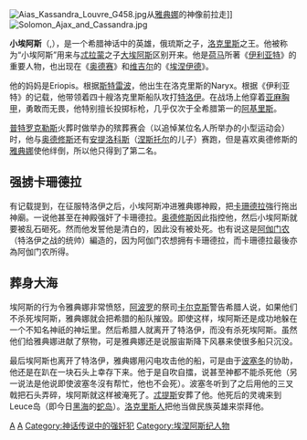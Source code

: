 {{Unreferenced|time=2012-01-14T10:44:12+00:00}}
[[Image:Aias_Kassandra_Louvre_G458.jpg|thumb]]从[[雅典娜|雅典娜]]的神像前拉走]]
[[File:Solomon_Ajax_and_Cassandra.jpg|thumb]]

'''小埃阿斯'''（{{Lang-grc|Αἴας}},{{Lang-en|Ajax}}），是一个希腊神话中的英雄，俄琉斯之子，[[洛克里斯|洛克里斯]]之王。他被称为“小埃阿斯”用来与[[忒拉蒙|忒拉蒙]]之子[[大埃阿斯|大埃阿斯]]区别开来。他是[[荷马|荷马]]所著《[[伊利亚特|伊利亚特]]》的重要人物，也出现在《[[奥德赛|奥德赛]]》和[[维吉尔|维吉尔]]的《[[埃涅伊德|埃涅伊德]]》。

他的妈妈是Eriopis。根据[[斯特雷波|斯特雷波]]，他出生在洛克里斯的Naryx。根据《伊利亚特》的记载，他带领着四十艘洛克里斯船队攻打[[特洛伊|特洛伊]]。在战场上他穿着[[亚麻胸甲|亚麻胸甲]]，勇敢而无畏，他特别擅长投掷标枪，几乎仅次于全希腊第一的[[阿基里斯|阿基里斯]]。

[[普特罗克勒斯|普特罗克勒斯]]火葬时做举办的殡葬赛会（以追悼某位名人所举办的小型运动会）时，他与[[奥德修斯|奥德修斯]]还有[[安提洛科斯|安提洛科斯]]（[[涅斯托尔_(神话)|涅斯托尔]]的儿子）赛跑，但是喜欢奥德修斯的[[雅典娜|雅典娜]]使他绊倒，所以他只得到了第二名。

==强掳卡珊德拉==
有记载提到，在征服特洛伊之后，小埃阿斯冲进雅典娜神殿，把[[卡珊德拉|卡珊德拉]]強行拖出神廟。一说他甚至在神殿强奸了卡珊德拉。[[奥德修斯|奥德修斯]]因此指控他，然后小埃阿斯就要被乱石砸死。然而他发誓他是清白的，因此没有被处死。也有说这是[[阿伽门农|阿伽门农]]（特洛伊之战的统帅）編造的，因为阿伽门农想拥有卡珊德拉，而卡珊德拉最後亦為阿伽门农所得。

==葬身大海==
埃阿斯的行为令雅典娜非常愤怒，[[阿波罗|阿波罗]]的祭司[[卡尔克斯|卡尔克斯]]警告希腊人说，如果他们不杀死埃阿斯，雅典娜就会把希腊的船队摧毁。即使这样，埃阿斯还是成功地躲在一个不知名神祇的神坛里。然后希腊人就离开了特洛伊，而没有杀死埃阿斯。虽然他们给雅典娜进献了祭物，可是雅典娜还是说服宙斯降下风暴来使很多船只沉没。

最后埃阿斯也离开了特洛伊，雅典娜用闪电攻击他的船，可是由于[[波塞冬|波塞冬]]的协助，他还是在趴在一块石头上幸存下来。他于是自吹自擂，说甚至神都不能杀死他（另一说法是他说即使波塞冬沒有帮忙，他也不会死）。波塞冬听到了之后用他的三叉戟把石头弄碎，埃阿斯就这样被淹死了。[[忒提斯|忒提斯]]安葬了他。他死后的灵魂来到Leuce岛（即今日[[黑海|黑海]]的[[蛇岛_(黑海)|蛇岛]]）。[[洛克里斯人|洛克里斯人]]把他当做民族英雄来崇拜他。

{{Authority control}}
[[Category:希腊神话人物|A]]
[[Category:伊利亞特人物|A]]
[[Category:神话传说中的强奸犯|Category:神话传说中的强奸犯]]
[[Category:埃涅阿斯纪人物|Category:埃涅阿斯纪人物]]
{{Characters in the Iliad}}
